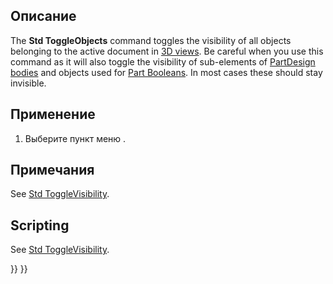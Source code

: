 <languages/>

{{Docnav/ru
|[[Std_SelectVisibleObjects/ru|Команда "Выбрать видимые объекты"]]
|[[Std_ShowObjects/ru|Команда "Показать все объекты"]]
|[[Std_View_Menu/ru|Меню "Вид"]]
|IconL=Std_SelectVisibleObjects.svg
|IconR=Std_ShowObjects.svg
|IconC=Freecad.svg
}}

<div class="mw-translate-fuzzy">
<!--Empty=1 to suppress icon-->
{{GuiCommand/ru
|Name=Std ToggleObjects
|Name/ru=Std ToggleObjects
|Empty=1
|MenuLocation=Вид → Видимость → Инвертировать все видимости
|Workbenches=All
|SeeAlso=[[Std_ToggleVisibility/ru|Std ToggleVisibility]], [[Std_ShowSelection/ru|Std ShowSelection]], [[Std_HideSelection/ru|Std HideSelection]], [[Std_ShowObjects/ru|Std ShowObjects]], [[Std_HideObjects/ru|Std HideObjects]]
}}
</div>

<span id="Description"></span>
==Описание==

The '''Std ToggleObjects''' command toggles the visibility of all objects belonging to the active document in [[3D_view|3D views]]. Be careful when you use this command as it will also toggle the visibility of sub-elements of [[PartDesign_Body|PartDesign bodies]] and objects used for [[Part_Boolean|Part Booleans]]. In most cases these should stay invisible.

<span id="Usage"></span>
==Применение==

# Выберите пункт меню {{MenuCommand|Вид → Видимость → [[Image:Std_ToggleObjects.svg|16px]] Инвертировать все видимости}}.

<span id="Notes"></span>
==Примечания==

See [[Std_ToggleVisibility#Notes|Std ToggleVisibility]].

==Scripting==

See [[Std_ToggleVisibility#Scripting|Std ToggleVisibility]].


{{Docnav/ru
|[[Std_SelectVisibleObjects/ru|Команда "Выбрать видимые объекты"]]
|[[Std_ShowObjects/ru|Команда "Показать все объекты"]]
|[[Std_View_Menu/ru|Меню "Вид"]]
|IconL=Std_SelectVisibleObjects.svg
|IconR=Std_ShowObjects.svg
|IconC=Freecad.svg
}}

{{Std_Base_navi{{#translation:}}}}
{{Userdocnavi{{#translation:}}}}